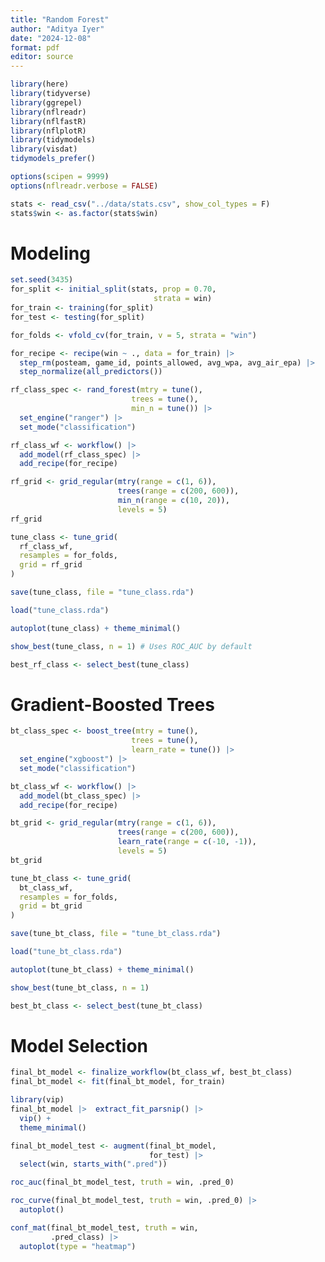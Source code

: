 ```yaml
---
title: "Random Forest"
author: "Aditya Iyer"
date: "2024-12-08"
format: pdf
editor: source
---
```


```r
library(here)
library(tidyverse)
library(ggrepel)
library(nflreadr)
library(nflfastR)
library(nflplotR)
library(tidymodels)
library(visdat)
tidymodels_prefer()

options(scipen = 9999)
options(nflreadr.verbose = FALSE)
```

```r
stats <- read_csv("../data/stats.csv", show_col_types = F)
stats$win <- as.factor(stats$win)
```

# Modeling

```r
set.seed(3435)
for_split <- initial_split(stats, prop = 0.70,
                                strata = win)
for_train <- training(for_split)
for_test <- testing(for_split)

for_folds <- vfold_cv(for_train, v = 5, strata = "win")
```

```r
for_recipe <- recipe(win ~ ., data = for_train) |> 
  step_rm(posteam, game_id, points_allowed, avg_wpa, avg_air_epa) |> 
  step_normalize(all_predictors())
```

```r
rf_class_spec <- rand_forest(mtry = tune(), 
                           trees = tune(), 
                           min_n = tune()) |> 
  set_engine("ranger") |>  
  set_mode("classification")

rf_class_wf <- workflow() |> 
  add_model(rf_class_spec) |> 
  add_recipe(for_recipe)
```

```r
rf_grid <- grid_regular(mtry(range = c(1, 6)), 
                        trees(range = c(200, 600)),
                        min_n(range = c(10, 20)),
                        levels = 5)
rf_grid
```

```r
tune_class <- tune_grid(
  rf_class_wf,
  resamples = for_folds,
  grid = rf_grid
)
```
 
```r
save(tune_class, file = "tune_class.rda")

load("tune_class.rda")

autoplot(tune_class) + theme_minimal()
```

```r
show_best(tune_class, n = 1) # Uses ROC_AUC by default

best_rf_class <- select_best(tune_class)
```


# Gradient-Boosted Trees

```r
bt_class_spec <- boost_tree(mtry = tune(), 
                           trees = tune(), 
                           learn_rate = tune()) |> 
  set_engine("xgboost") |> 
  set_mode("classification")

bt_class_wf <- workflow() |> 
  add_model(bt_class_spec) |> 
  add_recipe(for_recipe)
```

```r
bt_grid <- grid_regular(mtry(range = c(1, 6)), 
                        trees(range = c(200, 600)),
                        learn_rate(range = c(-10, -1)),
                        levels = 5)
bt_grid
```

```r

tune_bt_class <- tune_grid(
  bt_class_wf,
  resamples = for_folds,
  grid = bt_grid
)
```




```r
save(tune_bt_class, file = "tune_bt_class.rda")

load("tune_bt_class.rda")

autoplot(tune_bt_class) + theme_minimal()
```

```r
show_best(tune_bt_class, n = 1)

best_bt_class <- select_best(tune_bt_class)
```


# Model Selection

```r
final_bt_model <- finalize_workflow(bt_class_wf, best_bt_class)
final_bt_model <- fit(final_bt_model, for_train)
```

```r
library(vip)
final_bt_model |>  extract_fit_parsnip() |> 
  vip() +
  theme_minimal()
```

```r
final_bt_model_test <- augment(final_bt_model, 
                               for_test) |> 
  select(win, starts_with(".pred"))

roc_auc(final_bt_model_test, truth = win, .pred_0)
```

```r
roc_curve(final_bt_model_test, truth = win, .pred_0) |> 
  autoplot()
```

```r
conf_mat(final_bt_model_test, truth = win, 
         .pred_class) |> 
  autoplot(type = "heatmap")
```




